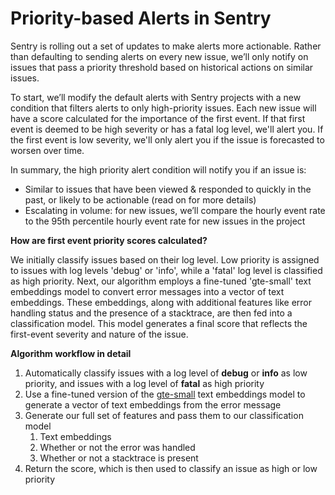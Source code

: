 # Priority-based Alerts in Sentry

Sentry is rolling out a set of updates to make alerts more actionable. Rather than defaulting to sending alerts on every new issue, we’ll only notify on issues that pass a priority threshold based on historical actions on similar issues.

To start, we’ll modify the default alerts with Sentry projects with a new condition that filters alerts to only high-priority issues. Each new issue will have a score calculated for the importance of the first event. If that first event is deemed to be high severity or has a fatal log level, we'll alert you. If the first event is low severity, we'll only alert you if the issue is forecasted to worsen over time.

In summary, the high priority alert condition will notify you if an issue is:

- Similar to issues that have been viewed & responded to quickly in the past, or likely to be actionable (read on for more details)
- Escalating in volume: for new issues, we’ll compare the hourly event rate to the 95th percentile hourly event rate for new issues in the project

**How are first event priority scores calculated?**

We initially classify issues based on their log level. Low priority is assigned to issues with log levels 'debug' or 'info', while a 'fatal' log level is classified as high priority. Next, our algorithm employs a fine-tuned 'gte-small' text embeddings model to convert error messages into a vector of text embeddings. These embeddings, along with additional features like error handling status and the presence of a stacktrace, are then fed into a classification model. This model generates a final score that reflects the first-event severity and nature of the issue.

**Algorithm workflow in detail**

1. Automatically classify issues with a log level of **debug** or **info** as low priority, and issues with a log level of **fatal** as high priority
2. Use a fine-tuned version of the [gte-small](https://huggingface.co/thenlper/gte-small) text embeddings model to generate a vector of text embeddings from the error message
3. Generate our full set of features and pass them to our classification model
    1. Text embeddings
    2. Whether or not the error was handled
    3. Whether or not a stacktrace is present
4. Return the score, which is then used to classify an issue as high or low priority
